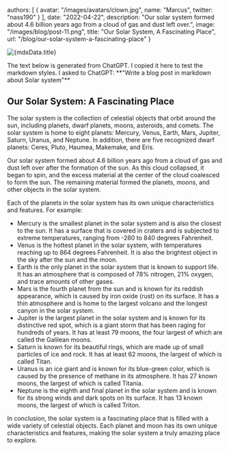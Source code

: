 
  authors: [
    {
      avatar: "/images/avatars/clown.jpg",
      name: "Marcus",
      twitter: "nass190"
    }
  ],
  date: "2022-04-22",
  description: "Our solar system formed about 4.6 billion years ago from a cloud of gas and dust left over.",
  image: "/images/blog/post-11.png",
  title: "Our Solar System, A Fascinating Place",
  url: "/blog/our-solar-system-a-fascinating-place"
}


<PostHeader post={mdxData} />

<img
  src={mdxData.image}
  alt={mdxData.title}
  width={720}
  height={720}
  className="rounded-md border bg-slate-800 transition-colors"
  priority="true"
/>

<Callout>
  The text below is generated from ChatGPT. I copied it here to test the
  markdown styles. I asked to ChatGPT: **"Write a blog post in markdown about
  Solar system"**
</Callout>

## Our Solar System: A Fascinating Place

The solar system is the collection of celestial objects that orbit around the sun, including planets, dwarf planets, moons, asteroids, and comets. The solar system is home to eight planets: Mercury, Venus, Earth, Mars, Jupiter, Saturn, Uranus, and Neptune. In addition, there are five recognized dwarf planets: Ceres, Pluto, Haumea, Makemake, and Eris.

Our solar system formed about 4.6 billion years ago from a cloud of gas and dust left over after the formation of the sun. As this cloud collapsed, it began to spin, and the excess material at the center of the cloud coalesced to form the sun. The remaining material formed the planets, moons, and other objects in the solar system.

Each of the planets in the solar system has its own unique characteristics and features. For example:

- Mercury is the smallest planet in the solar system and is also the closest to the sun. It has a surface that is covered in craters and is subjected to extreme temperatures, ranging from -280 to 840 degrees Fahrenheit.
- Venus is the hottest planet in the solar system, with temperatures reaching up to 864 degrees Fahrenheit. It is also the brightest object in the sky after the sun and the moon.
- Earth is the only planet in the solar system that is known to support life. It has an atmosphere that is composed of 78% nitrogen, 21% oxygen, and trace amounts of other gases.
- Mars is the fourth planet from the sun and is known for its reddish appearance, which is caused by iron oxide (rust) on its surface. It has a thin atmosphere and is home to the largest volcano and the longest canyon in the solar system.
- Jupiter is the largest planet in the solar system and is known for its distinctive red spot, which is a giant storm that has been raging for hundreds of years. It has at least 79 moons, the four largest of which are called the Galilean moons.
- Saturn is known for its beautiful rings, which are made up of small particles of ice and rock. It has at least 62 moons, the largest of which is called Titan.
- Uranus is an ice giant and is known for its blue-green color, which is caused by the presence of methane in its atmosphere. It has 27 known moons, the largest of which is called Titania.
- Neptune is the eighth and final planet in the solar system and is known for its strong winds and dark spots on its surface. It has 13 known moons, the largest of which is called Triton.

In conclusion, the solar system is a fascinating place that is filled with a wide variety of celestial objects. Each planet and moon has its own unique characteristics and features, making the solar system a truly amazing place to explore.
